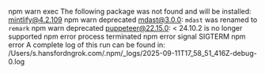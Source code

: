 npm warn exec The following package was not found and will be installed: mintlify@4.2.109
npm warn deprecated mdast@3.0.0: `mdast` was renamed to `remark`
npm warn deprecated puppeteer@22.15.0: < 24.10.2 is no longer supported
npm error process terminated
npm error signal SIGTERM
npm error A complete log of this run can be found in: /Users/s.hansfordngrok.com/.npm/_logs/2025-09-11T17_58_51_416Z-debug-0.log
